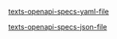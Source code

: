 
[texts-openapi-specs-yaml-file](/openapi/texts.yaml)

[texts-openapi-specs-json-file](/openapi/texts.json)

<SwaggerUI url="../../openapi/texts.json" />
